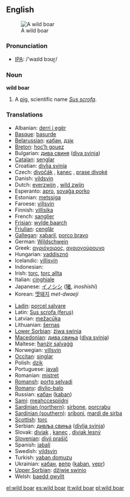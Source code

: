 {{wikipedia}}
==English==
[[Image:Zwijntje.JPG|thumb|A wild boar]]

===Pronunciation===
*[[w:IPA|IPA]]: /'waɪld bɔʊɽ/

===Noun===
'''wild boar'''

# A [[pig]], scientific name ''[[Sus scrofa]]''.

===Translations===
{{rfc-level|Translations at L3+ (AutoFormat would have corrected level of Translations)}}

{{trans-top|pig}}
*Albanian: [[derri i egër]]
*[[Basque]]: [[basurde]]
*[[Belarussian]]: [[кабан]], [[дзік]]
*[[Breton]]: [[hoc’h gouez]]
*Bulgarian: [[дива свиня]] ([[diva svinja]])
*[[Catalan]]: [[senglar]]
*Croatian: [[divlja svinja]]
*Czech: [[divočák]] {{m}}, [[kanec]] {{m}}, [[prase divoké]]
*Danish: [[vildsvin]]
*Dutch: [[everzwijn]] {{n}}, [[wild zwijn]] {{n}}
*Esperanto: [[apro]], [[sovaĝa porko]]
*Estonian: [[metssiga]]
*Faroese: [[villsvín]]
*Finnish: [[villisika]]
*French: [[sanglier]] {{m}}
*[[Frisian]]: [[wylde baarch]]
*[[Friulian]]: [[cenglâr]]
*[[Gallegan]]: [[xabaril]], [[porco bravo]]
*German: [[Wildschwein]] {{n}}
*Greek: [[αγριόχοιρος]], [[αγριογούρουνο]] '' ''
*Hungarian: [[vaddisznó]]
*Icelandic: [[villisvín]]
*Indonesian: [[]]
*Irish: [[torc]], [[torc allta]]
*Italian: [[cinghiale]] {{m}}
*Japanese: [[イノシシ]] ([[猪]], ''inoshishi'')
*Korean: [[멧돼지]] ''met-dwaeji''
{{trans-mid}}
*[[Ladin]]: [[porcel salvare]]
*Latin: [[Sus scrofa (ferus)]] '' ''
*Latvian: [[mežacūka]]
*Lithuanian: [[šernas]]
*[[Lower Sorbian]]: [[źiwa swinja]]
*[[Macedonian]]: [[дива свиња]] ([[diva svinja]])
*Maltese: [[ħanżir salvaġġ]]
*Norwegian: [[villsvin]]
*[[Occitan]]: [[singlar]]
*Polish: [[dzik]] '' ''
*Portuguese: [[javali]]
*Romanian: [[mistreţ]]
*[[Romansh]]: [[portg selvadi]]
*[[Romany]]: [[divlio-balo]] {{m}}
*Russian: [[кабан]] ([[kaban]]) '' ''
*[[Sami]]: [[meahccespiidni]]
*[[Sardinian (northern)]]: [[sirbone]], [[porcrabu]] {{m}}
*[[Sardinian (southern)]]: [[sriboni]], [[mardi de sirba]]
*[[Scottish]]: [[torc]]
*Serbian: [[дивљa свиња]] ([[divlja svinja]])
*Slovak: [[diviak]] {{m}}, [[kanec]] {{m}}, [[diviak lesný]]
*[[Slovenian]]: [[divji prašič]]
*Spanish: [[jabalí]] {{m}}
*Swedish: [[vildsvin]]
*Turkish: [[yaban domuzu]]
*Ukrainian: [[кабан]], [[вепр]] ([[kaban]], [[vepr]])
*[[Upper Sorbian]]: [[dźiwje swinjo]]
*Welsh: [[baedd gwyllt]]
{{trans-bottom}}

{{commons}}

[[el:wild boar]]
[[es:wild boar]]
[[it:wild boar]]
[[pl:wild boar]]